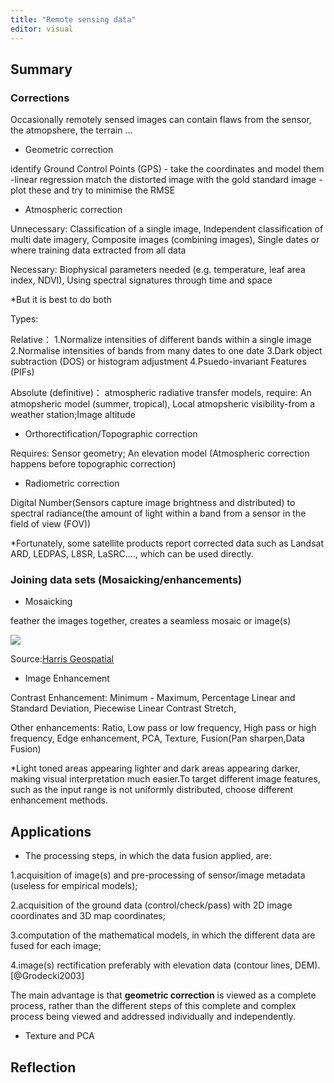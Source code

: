 ```yaml
---
title: "Remote sensing data"
editor: visual
---
```


## Summary

### Corrections

Occasionally remotely sensed images can contain flaws from the sensor, the atmopshere, the terrain ...

-   Geometric correction

identify Ground Control Points (GPS) - take the coordinates and model them -linear regression match the distorted image with the gold standard image - plot these and try to minimise the RMSE

-   Atmospheric correction

Unnecessary: Classification of a single image, Independent classification of multi date imagery, Composite images (combining images), Single dates or where training data extracted from all data

Necessary: Biophysical parameters needed (e.g. temperature, leaf area index, NDVI), Using spectral signatures through time and space

\*But it is best to do both

Types:

Relative： 1.Normalize intensities of different bands within a single image 2.Normalise intensities of bands from many dates to one date 3.Dark object subtraction (DOS) or histogram adjustment 4.Psuedo-invariant Features (PIFs)

Absolute (definitive)： atmospheric radiative transfer models, require: An atmopsheric model (summer, tropical), Local atmopsheric visibility-from a weather station;Image altitude

-   Orthorectification/Topographic correction

Requires: Sensor geometry; An elevation model (Atmospheric correction happens before topographic correction)

-   Radiometric correction

Digital Number(Sensors capture image brightness and distributed) to spectral radiance(the amount of light within a band from a sensor in the field of view (FOV))

\*Fortunately, some satellite products report corrected data such as Landsat ARD, LEDPAS, L8SR, LaSRC...., which can be used directly.

### Joining data sets (Mosaicking/enhancements)

-   Mosaicking

feather the images together, creates a seamless mosaic or image(s)

![](img/3.1.png)

Source:[Harris Geospatial](https://www.l3harrisgeospatial.com/docs/mosaicseamless.html)

-   Image Enhancement

Contrast Enhancement: Minimum - Maximum, Percentage Linear and Standard Deviation, Piecewise Linear Contrast Stretch,

Other enhancements: Ratio, Low pass or low frequency, High pass or high frequency, Edge enhancement, PCA, Texture, Fusion(Pan sharpen,Data Fusion)

\*Light toned areas appearing lighter and dark areas appearing darker, making visual interpretation much easier.To target different image features, such as the input range is not uniformly distributed, choose different enhancement methods.

## Applications

- The processing steps, in which the data fusion applied, are:

1.acquisition of image(s) and pre-processing of sensor/image metadata (useless for empirical models);

2.acquisition of the ground data (control/check/pass) with 2D image coordinates and 3D map coordinates;

3.computation of the mathematical models, in which the different data are fused for each image;

4.image(s) rectification preferably with elevation data (contour lines, DEM).[@Grodecki2003]

The main advantage is that **geometric correction** is viewed as a complete process, rather than the different steps of this complete and complex process being viewed and addressed individually and independently.

- Texture and PCA



## Reflection


